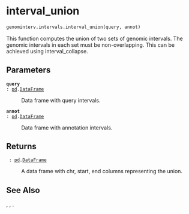 # interval_union { #genominterv.intervals.interval_union }

```python
genominterv.intervals.interval_union(query, annot)
```

This function computes the union of two sets of genomic intervals. The genomic intervals
in each set must be non-overlapping. This can be achieved using interval_collapse.

## Parameters {.doc-section .doc-section-parameters}

<code>[**query**]{.parameter-name} [:]{.parameter-annotation-sep} [[pd](`pandas`).[DataFrame](`pandas.DataFrame`)]{.parameter-annotation}</code>

:   Data frame with query intervals.

<code>[**annot**]{.parameter-name} [:]{.parameter-annotation-sep} [[pd](`pandas`).[DataFrame](`pandas.DataFrame`)]{.parameter-annotation}</code>

:   Data frame with annotation intervals.

## Returns {.doc-section .doc-section-returns}

<code>[]{.parameter-name} [:]{.parameter-annotation-sep} [[pd](`pandas`).[DataFrame](`pandas.DataFrame`)]{.parameter-annotation}</code>

:   A data frame with chr, start, end columns representing the union.

## See Also {.doc-section .doc-section-see-also}

[](`genominterv.intervals.interval_diff`), [](`genominterv.intervals.interval_intersect`), [](`genominterv.intervals.interval_collapse`).